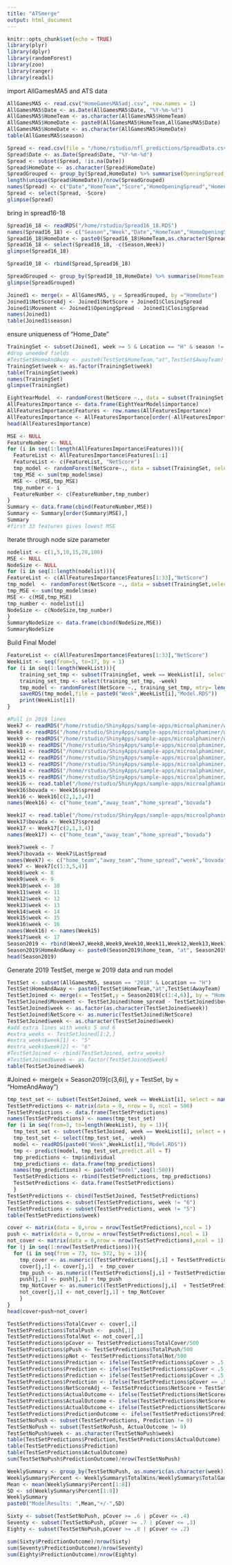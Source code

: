 ```yaml
---
title: "ATSmerge"
output: html_document
---
```


```r
knitr::opts_chunk$set(echo = TRUE)
library(plyr)
library(dplyr)
library(randomForest)
library(zoo)
library(ranger)
library(readxl)
```
import AllGamesMA5 and ATS  data


```r
AllGamesMA5 <- read.csv("HomeGamesMA5adj.csv", row.names = 1)
AllGamesMA5$Date <- as.Date(AllGamesMA5$Date, "%Y-%m-%d")
AllGamesMA5$HomeTeam <- as.character(AllGamesMA5$HomeTeam)
AllGamesMA5$HomeDate <- paste0(AllGamesMA5$HomeTeam,AllGamesMA5$Date)
AllGamesMA5$HomeDate <- as.character(AllGamesMA5$HomeDate)
table(AllGamesMA5$season)
```


```r
Spread <- read.csv(file = "/home/rstudio/nfl_predictions/SpreadData.csv", row.names = 1)
Spread$Date <- as.Date(Spread$Date, "%Y-%m-%d")
Spread <- subset(Spread, !is.na(Date))
Spread$HomeDate <- as.character(Spread$HomeDate)
SpreadGrouped <- group_by(Spread,HomeDate) %>% summarise(OpeningSpread = first(Home.Opening.Spread),ClosingSpread = first(Home.Closing.Spread)) %>% as.data.frame()
length(unique(Spread$HomeDate))/nrow(SpreadGrouped)
names(Spread) <- c("Date","HomeTeam","Score","HomeOpeningSpread","HomeClosingSpread","HomeDate")
Spread <- select(Spread, -Score)
glimpse(Spread)
```
bring in spread16-18
```r
Spread16_18 <- readRDS("/home/rstudio/Spread16_18.RDS")
names(Spread16_18) <- c("Season","Week","Date","HomeTeam","HomeOpeningSpread","HomeClosingSpread")
Spread16_18$HomeDate <- paste0(Spread16_18$HomeTeam,as.character(Spread16_18$Date))
Spread16_18 <- select(Spread16_18, -c(Season,Week))
glimpse(Spread16_18)
```
```r
Spread10_18 <- rbind(Spread,Spread16_18)
```

```r
SpreadGrouped <- group_by(Spread10_18,HomeDate) %>% summarise(HomeTeam = first(HomeTeam), OpeningSpread = first(HomeOpeningSpread),ClosingSpread = first(HomeClosingSpread)) %>% as.data.frame()
glimpse(SpreadGrouped)
```


```r
Joined1 <- merge(x = AllGamesMA5, y = SpreadGrouped, by ="HomeDate")
Joined1$NetScoreAdj <- Joined1$NetScore + Joined1$ClosingSpread
Joined1$Movement <- Joined1$OpeningSpread - Joined1$ClosingSpread
names(Joined1)
table(Joined1$season)
```


ensure uniqueness of "Home_Date"

```r
TrainingSet <- subset(Joined1, week >= 5 & Location == "H" & season != 2018)
#drop uneeded fields
#TestSet$HomeAndAway <- paste0(TestSet$HomeTeam,"at",TestSet$AwayTeam)
TrainingSet$week <- as.factor(TrainingSet$week)
table(TrainingSet$week)
names(TrainingSet)
glimpse(TrainingSet)
```

```r
EightYearModel  <- randomForest(NetScore ~., data = subset(TrainingSet[c(2:52,60,64:66,71)]), mtry= 54/3, nodesize = 10, ntree = 500)
AllFeaturesImportance <- data.frame(EightYearModel$importance)
AllFeaturesImportance$Features <- row.names(AllFeaturesImportance)
AllFeaturesImportance <- AllFeaturesImportance[order(-AllFeaturesImportance$IncNodePurity),]
head(AllFeaturesImportance)
```
```r
MSE <- NULL
FeatureNumber <- NULL
for (i in seq(1:length(AllFeaturesImportance$Features))){
  FeatureList <- AllFeaturesImportance$Features[1:i]
  FeatureList <- c(FeatureList, "NetScore")
  tmp_model <- randomForest(NetScore~., data = subset(TrainingSet, select = names(TrainingSet) %in% FeatureList, mtry = length(AllFeaturesImportance$Features/3,nodesize = 10, ntree = 500)))
  tmp_MSE <- sum(tmp_model$mse)
  MSE <- c(MSE,tmp_MSE)
  tmp_number <- i
  FeatureNumber <- c(FeatureNumber,tmp_number)
}
Summary <- data.frame(cbind(FeatureNumber,MSE))
Summary <- Summary[order(Summary$MSE),]
Summary
#first 33 features gives lowest MSE
```
Iterate through node size parameter
```r
nodelist <- c(1,5,10,15,20,100)
MSE <- NULL
NodeSize <- NULL
for (i in seq(1:length(nodelist))){
FeatureList <- c(AllFeaturesImportance$Features[1:33],"NetScore")
tmp_model  <- randomForest(NetScore ~., data = subset(TrainingSet,select = names(TrainingSet) %in% FeatureList), mtry= length(FeatureList)/3, nodesize = nodelist[i], ntree = 500)
tmp_MSE <- sum(tmp_model$mse)
MSE <- c(MSE,tmp_MSE)
tmp_number <- nodelist[i]
NodeSize <- c(NodeSize,tmp_number)
}
SummaryNodeSize <- data.frame(cbind(NodeSize,MSE))
SummaryNodeSize
```

Build Final Model
```r
FeatureList <- c(AllFeaturesImportance$Features[1:33],"NetScore")
WeekList <- seq(from=5, to=17, by = 1)
for (i in seq(1:length(WeekList))){
    training_set_tmp <- subset(TrainingSet, week == WeekList[i], select = names(TrainingSet) %in% FeatureList)
    training_set_tmp <- select(training_set_tmp, -week)
    tmp_model <- randomForest(NetScore ~., training_set_tmp, mtry= length(FeatureList)/3, nodesize = 100, ntree = 500)
    saveRDS(tmp_model,file = paste0("Week",WeekList[i],"Model.RDS"))
    print(WeekList[i])
}
```




```r
#Pull in 2019 lines
Week7 <- readRDS("/home/rstudio/ShinyApps/sample-apps/microalphaminer/week7matchups.RDS")
Week8 <- readRDS("/home/rstudio/ShinyApps/sample-apps/microalphaminer/week8matchups.RDS")
Week9 <- readRDS("/home/rstudio/ShinyApps/sample-apps/microalphaminer/week9matchups.RDS")
Week10 <- readRDS("/home/rstudio/ShinyApps/sample-apps/microalphaminer/week10matchups.RDS")
Week11 <- readRDS("/home/rstudio/ShinyApps/sample-apps/microalphaminer/week11matchups.RDS")
Week12 <- readRDS("/home/rstudio/ShinyApps/sample-apps/microalphaminer/week12matchups.RDS")
Week13 <- readRDS("/home/rstudio/ShinyApps/sample-apps/microalphaminer/week13matchups.RDS")
Week14 <- readRDS("/home/rstudio/ShinyApps/sample-apps/microalphaminer/week14matchups.RDS")
Week15 <- readRDS("/home/rstudio/ShinyApps/sample-apps/microalphaminer/week15matchups.RDS")
Week16 <- read.table("/home/rstudio/ShinyApps/sample-apps/microalphaminer/week16.txt",header = T,colClasses = c("character","character","numeric"))
Week16$bovada <- Week16$spread
Week16 <- Week16[c(2,1,3,4)]
names(Week16) <- c("home_team","away_team","home_spread","bovada")

Week17 <- read.table("/home/rstudio/ShinyApps/sample-apps/microalphaminer/week17.txt",header = T, colClasses = c("character","character","numeric"))
Week17$bovada <- Week17$spread
Week17 <- Week17[c(2,1,3,4)]
names(Week17) <- c("home_team","away_team","home_spread","bovada")
```

```r
Week7$week <- 7
Week7$bovada <- Week7$LastSpread
names(Week7) <- c("home_team","away_team","home_spread","week","bovada")
Week7 <- Week7[c(1:3,5,4)]
Week8$week <- 8
Week9$week <- 9
Week10$week <- 10
Week11$week <- 11
Week12$week <- 12
Week13$week <- 13
Week14$week <- 14
Week15$week <- 15
Week16$week <- 16
names(Week16) <- names(Week15)
Week17$week <- 17
Season2019 <- rbind(Week7,Week8,Week9,Week10,Week11,Week12,Week13,Week14,Week15,Week16,Week17)
Season2019$HomeAndAway <- paste0(Season2019$home_team, "at", Season2019$away_team)
head(Season2019)
```


Generate 2019 TestSet, merge w 2019 data and run model
```r
TestSet <- subset(AllGamesMA5, season == "2018" & Location == "H")
TestSet$HomeAndAway <- paste0(TestSet$HomeTeam,"at",TestSet$AwayTeam)
TestSetJoined <- merge(x = TestSet,y = Season2019[c(1:4,6)], by = "HomeAndAway")
TestSetJoined$Movement <- TestSetJoined$home_spread - TestSetJoined$bovada
TestSetJoined$week <- as.factor(as.character(TestSetJoined$week))
TestSetJoined$NetScore <- as.numeric(TestSetJoined$NetScore)
TestSetJoined$week <- as.character(TestSetJoined$week)
#add extra lines with weeks 5 and 6
#extra_weeks <- TestSetJoined[1:2,]
#extra_weeks$week[1] <- "5"
#extra_weeks$week[2] <- "6"
#TestSetJoined <- rbind(TestSetJoined, extra_weeks)
#TestSetJoined$week <- as.factor(TestSetJoined$week)
table(TestSetJoined$week)
```


#Joined <- merge(x = Season2019[c(3,6)], y = TestSet, by = "HomeAndAway")



```r
tmp_test_set <- subset(TestSetJoined, week == WeekList[i], select = names(TestSetJoined) %in% FeatureList)
TestSetPredictions <- matrix(data = 0, nrow = 0, ncol = 500)
TestSetPredictions <- data.frame(TestSetPredictions)
names(TestSetPredictions) <- names(tmp_test_set)
for (i in seq(from=3, to=length(WeekList), by = 1)){
  tmp_test_set <- subset(TestSetJoined, week == WeekList[i], select = names(TestSetJoined) %in% FeatureList)
  tmp_test_set <- select(tmp_test_set, -week)
  model <- readRDS(paste0("Week",WeekList[i],"Model.RDS"))
  tmp <- predict(model, tmp_test_set,predict.all = T)
  tmp_predictions <- tmp$individual
  tmp_predictions <- data.frame(tmp_predictions)
  names(tmp_predictions) <- paste0("model",seq(1:500))
  TestSetPredictions <- rbind(TestSetPredictions, tmp_predictions)
  TestSetPredictions <- data.frame(TestSetPredictions)
  }
TestSetPredictions <- cbind(TestSetJoined, TestSetPredictions)
TestSetPredictions <- subset(TestSetPredictions, week != "6")
TestSetPredictions <- subset(TestSetPredictions, week != "5")
table(TestSetPredictions$week)
```

```r
cover <- matrix(data = 0,nrow = nrow(TestSetPredictions),ncol = 1)
push <- matrix(data = 0,nrow = nrow(TestSetPredictions),ncol = 1)
not_cover <- matrix(data = 0,nrow = nrow(TestSetPredictions),ncol = 1)
for (j in seq(1:nrow(TestSetPredictions))){
  for (i in seq(from = 73, to= 572, by = 1)){
    tmp_cover <- as.numeric((TestSetPredictions[j,i] + TestSetPredictions[j,70]) > 0)
    cover[j,1] <- cover[j,1]  + tmp_cover
    tmp_push <- as.numeric((TestSetPredictions[j,i] + TestSetPredictions[j,70]) == 0)
    push[j,1] <- push[j,1] + tmp_push
    tmp_NotCover <- as.numeric((TestSetPredictions[j,i]  + TestSetPredictions[j,70]) < 0)
    not_cover[j,1] <- not_cover[j,1] + tmp_NotCover
    }
}
head(cover+push+not_cover)
```

```r
TestSetPredictions$TotalCover <- cover[,1]
TestSetPredictions$TotalPush <-  push[,1]
TestSetPredictions$TotalNot <- not_cover[,1]
TestSetPredictions$pCover <- TestSetPredictions$TotalCover/500
TestSetPredictions$pPush <- TestSetPredictions$TotalPush/500
TestSetPredictions$pNot <- TestSetPredictions$TotalNot/500
TestSetPredictions$Prediction <- ifelse(TestSetPredictions$pCover > .5, 1,'na')
TestSetPredictions$Prediction <- ifelse(TestSetPredictions$pCover < .5, -1, TestSetPredictions$Prediction)
TestSetPredictions$Prediction <- ifelse(TestSetPredictions$pCover < .5 & TestSetPredictions$pNot < .5, 0, TestSetPredictions$Prediction)
TestSetPredictions$Prediction <- ifelse(TestSetPredictions$pCover == .5, 0, TestSetPredictions$Prediction)
TestSetPredictions$NetScoreAdj <- TestSetPredictions$NetScore + TestSetPredictions$home_spread
TestSetPredictions$ActualOutcome <- ifelse(TestSetPredictions$NetScoreAdj > 0, 1, 'na')
TestSetPredictions$ActualOutcome <- ifelse(TestSetPredictions$NetScoreAdj < 0, -1, TestSetPredictions$ActualOutcome)
TestSetPredictions$ActualOutcome <- ifelse(TestSetPredictions$NetScoreAdj == 0, 0, TestSetPredictions$ActualOutcome)
TestSetPredictions$PredictionOutcome <- ifelse(TestSetPredictions$Prediction == TestSetPredictions$ActualOutcome,1,0)
TestSetNoPush <- subset(TestSetPredictions, Prediction != 0)
TestSetNoPush <- subset(TestSetNoPush, ActualOutcome != 0)
TestSetNoPush$week <- as.character(TestSetNoPush$week)
table(TestSetPredictions$Prediction,TestSetPredictions$ActualOutcome)
table(TestSetPredictions$Prediction)
table(TestSetPredictions$ActualOutcome)
sum(TestSetNoPush$PredictionOutcome)/nrow(TestSetNoPush)
```

```r
WeeklySummary <- group_by(TestSetNoPush, as.numeric(as.character(week))) %>% summarise(TotalGames = n(), TotalWins = sum(PredictionOutcome)) %>% as.data.frame()
WeeklySummary$Percent <- WeeklySummary$TotalWins/WeeklySummary$TotalGames
Mean <- mean(WeeklySummary$Percent[1:8])
SD <- sd(WeeklySummary$Percent[1:8])
WeeklySummary
paste0("ModelResults: ",Mean,"+/-",SD)
```


```r
Sixty <- subset(TestSetNoPush, pCover >= .6 | pCover <= .4)
Seventy <- subset(TestSetNoPush, pCover >= .7 | pCover <= .3)
Eighty <- subset(TestSetNoPush,pCover >= .8 | pCover <= .2)

sum(Sixty$PredictionOutcome)/nrow(Sixty)
sum(Seventy$PredictionOutcome)/nrow(Seventy)
sum(Eighty$PredictionOutcome)/nrow(Eighty)
```



